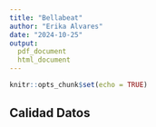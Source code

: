 ```yaml
---
title: "Bellabeat"
author: "Erika Alvares"
date: "2024-10-25"
output: 
  pdf_document
  html_document
---
```


```r
knitr::opts_chunk$set(echo = TRUE)
```


## Calidad Datos

